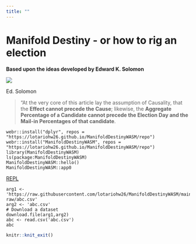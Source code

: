 ```yaml
---
title: ""
---
```


# Manifold Destiny - or how to rig an election
**Based upon the ideas developed by Edward K. Solomon**

![](pngs/md.png)

Ed. Solomon

> "At the very core of this article lay the assumption of Causality, that the **Effect cannot precede the Cause**; likewise, the **Aggregate Percentage of a Candidate cannot precede the Election Day and the Mail-in Percentages of that candidate**. 


```webr-r
webr::install("dplyr", repos = "https://lotariohw26.github.io/ManifoldDestinyWASM/repo")
webr::install("ManifoldDestinyWASM", repos = "https://lotariohw26.github.io/ManifoldDestinyWASM/repo")
library(ManifoldDestinyWASM)
ls(package:ManifoldDestinyWASM)
ManifoldDestinyWASM::hello()
ManifoldDestinyWASM::app0
```

[REPL](https://webr.r-wasm.org/latest/)

```webr-r
arg1 <- 'https://raw.githubusercontent.com/lotariohw26/ManifoldDestinyWASM/main/data-raw/abc.csv'
arg2 <- 'abc.csv'
# Download a dataset
download.file(arg1,arg2)
abc <- read.csv('abc.csv')
abc
```


```r
knitr::knit_exit()
```

